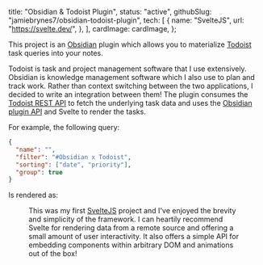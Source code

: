 

  title: "Obsidian & Todoist Plugin",
  status: "active",
  githubSlug: "jamiebrynes7/obsidian-todoist-plugin",
  tech: [
    {
      name: "SvelteJS",
      url: "https://svelte.dev/",
    },
  ],
  cardImage: cardImage,
};

This project is an [Obsidian](https://obsidian.md/) plugin which allows you to materialize [Todoist](https://todoist.com/home) task queries into your notes.

<!--more-->

Todoist is task and project management software that I use extensively. Obsidian is knowledge management software which I also use to plan and track work. Rather than context switching between the two applications, I decided to write an integration between them! The plugin consumes the [Todoist REST API](https://developer.todoist.com/rest/v1/) to fetch the underlying task data and uses the [Obsidian plugin API](https://github.com/obsidianmd/obsidian-api) and Svelte to render the tasks.

For example, the following query:

```json
{
  "name": "",
  "filter": "#Obsidian x Todoist",
  "sorting": ["date", "priority"],
  "group": true
}
```

Is rendered as:

<Figure src={queryExample} caption="The example rendered query." />

This was my first [SvelteJS](https://svelte.dev) project and I've enjoyed the brevity and simplicity of the framework. I can heartily recommend Svelte for rendering data from a remote source and offering a small amount of user interactivity. It also offers a simple API for embedding components within arbitrary DOM and animations out of the box!
